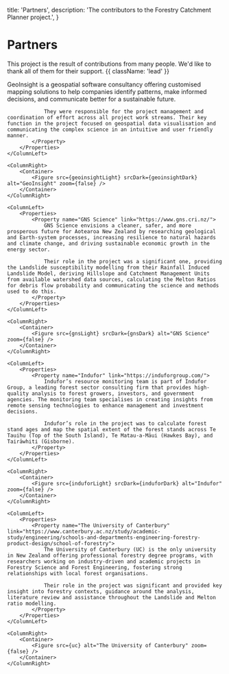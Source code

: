 




  title: 'Partners',
  description:
    'The contributors to the Forestry Catchment Planner project.',
}

# Partners

This project is the result of contributions from many people. We'd like to thank all of them for their support. {{ className: 'lead' }}

<Grid>
    <ColumnLeft>
        <Properties>
            <Property name="GeoInsight" link="https://www.geoinsight.co.nz/">
                GeoInsight is a geospatial software consultancy offering customised mapping solutions to help companies identify patterns, make informed decisions, and communicate better for a sustainable future.

                They were responsible for the project management and coordination of effort across all project work streams. Their key function in the project focused on geospatial data visualisation and communicating the complex science in an intuitive and user friendly manner.
            </Property>
        </Properties>
    </ColumnLeft>

    <ColumnRight>
        <Container>
            <Figure src={geoinsightLight} srcDark={geoinsightDark} alt="GeoInsight" zoom={false} />
        </Container>
    </ColumnRight>

    <ColumnLeft>
        <Properties>
            <Property name="GNS Science" link="https://www.gns.cri.nz/">
                GNS Science envisions a cleaner, safer, and more prosperous future for Aotearoa New Zealand by researching geological and Earth-system processes, increasing resilience to natural hazards and climate change, and driving sustainable economic growth in the energy sector.

                Their role in the project was a significant one, providing the Landslide susceptibility modelling from their Rainfall Induced Landslide Model, deriving Hillslope and Catchment Management Units from available watershed data sources, calculating the Melton Ratios for debris flow probability and communicating the science and methods used to do this.
            </Property>
        </Properties>
    </ColumnLeft>

    <ColumnRight>
        <Container>
            <Figure src={gnsLight} srcDark={gnsDark} alt="GNS Science" zoom={false} />
        </Container>        
    </ColumnRight>

    <ColumnLeft>
        <Properties>
            <Property name="Indufor" link="https://induforgroup.com/">
                Indufor’s resource monitoring team is part of Indufor Group, a leading forest sector consulting firm that provides high-quality analysis to forest growers, investors, and government agencies. The monitoring team specialises in creating insights from remote sensing technologies to enhance management and investment decisions.  

                Indufor’s role in the project was to calculate forest stand ages and map the spatial extent of the forest stands across Te Tauihu (Top of the South Island), Te Matau-a-Māui (Hawkes Bay), and Tairāwhiti (Gisborne). 
            </Property>
        </Properties>
    </ColumnLeft>

    <ColumnRight>
        <Container>
            <Figure src={induforLight} srcDark={induforDark} alt="Indufor" zoom={false} />
        </Container>
    </ColumnRight>

    <ColumnLeft>
        <Properties>
            <Property name="The University of Canterbury" link="https://www.canterbury.ac.nz/study/academic-study/engineering/schools-and-departments-engineering-forestry-product-design/school-of-forestry">
                The University of Canterbury (UC) is the only university in New Zealand offering professional forestry degree programs, with researchers working on industry-driven and academic projects in Forestry Science and Forest Engineering, fostering strong relationships with local forest organisations.

                Their role in the project was significant and provided key insight into forestry contexts, guidance around the analysis, literature review and assistance throughout the Landslide and Melton ratio modelling. 
            </Property>
        </Properties>
    </ColumnLeft>

    <ColumnRight>
        <Container>
            <Figure src={uc} alt="The University of Canterbury" zoom={false} />
        </Container>
    </ColumnRight>
</Grid>